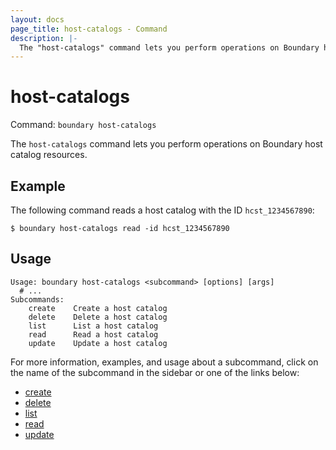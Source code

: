 ```yaml
---
layout: docs
page_title: host-catalogs - Command
description: |-
  The "host-catalogs" command lets you perform operations on Boundary host catalog resources.
---
```


# host-catalogs

Command: `boundary host-catalogs`

The `host-catalogs` command lets you perform operations on Boundary host catalog resources.

## Example

The following command reads a host catalog with the ID `hcst_1234567890`:

```shell-session
$ boundary host-catalogs read -id hcst_1234567890
```

## Usage

<CodeBlockConfig hideClipboard>

```shell-session
Usage: boundary host-catalogs <subcommand> [options] [args]
  # ...
Subcommands:
    create    Create a host catalog
    delete    Delete a host catalog
    list      List a host catalog
    read      Read a host catalog
    update    Update a host catalog
```

</CodeBlockConfig>

For more information, examples, and usage about a subcommand, click on the name
of the subcommand in the sidebar or one of the links below:

- [create](/boundary/docs/api-clients/commands/host-catalogs/create)
- [delete](/boundary/docs/api-clients/commands/host-catalogs/delete)
- [list](/boundary/docs/api-clients/commands/host-catalogs/list)
- [read](/boundary/docs/api-clients/commands/host-catalogs/read)
- [update](/boundary/docs/api-clients/commands/host-catalogs/update)